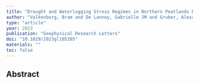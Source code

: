 ```yaml
---
title: "Drought and Waterlogging Stress Regimes in Northern Peatlands Detected Through Satellite Retrieved Solar-Induced Chlorophyll Fluorescence"
author: "Valkenborg, Bram and De Lannoy, Gabrielle JM and Gruber, Alexander and Miralles, Diego G and Kohler, Philipp and Frankenberg, Christian and Desai, Ankur R and Humphreys, Elyn and Klatt, Janina and Lohila, Annalea and others"
type: "article"
year: 2023
publication: "Geophysical Research Letters"
doi: "10.1029/2023gl105205"
materials: ""
toc: false
---
```


## Abstract

